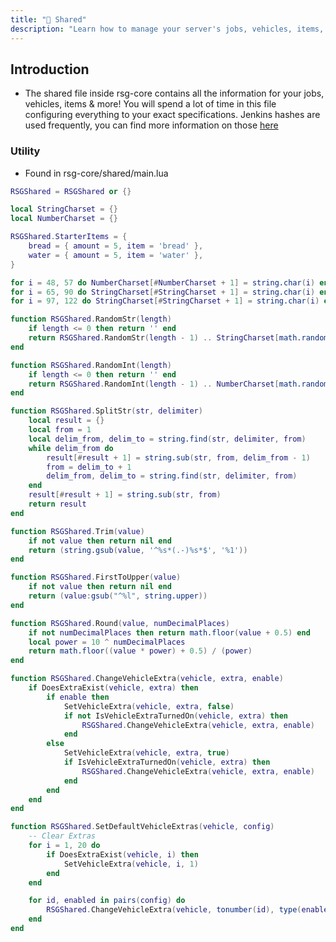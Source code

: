 ```yaml
---
title: "📜 Shared"
description: "Learn how to manage your server's jobs, vehicles, items, etc!"
---
```


## Introduction

* The shared file inside rsg-core contains all the information for your jobs, vehicles, items & more! You will spend a lot of time in this file configuring everything to your exact specifications. Jenkins hashes are used frequently, you can find more information on those [here](https://cookbook.fivem.net/2019/06/23/lua-support-for-compile-time-jenkins-hashes/)

### Utility

* Found in rsg-core/shared/main.lua

```lua
RSGShared = RSGShared or {}

local StringCharset = {}
local NumberCharset = {}

RSGShared.StarterItems = {
    bread = { amount = 5, item = 'bread' },
    water = { amount = 5, item = 'water' },
}

for i = 48, 57 do NumberCharset[#NumberCharset + 1] = string.char(i) end
for i = 65, 90 do StringCharset[#StringCharset + 1] = string.char(i) end
for i = 97, 122 do StringCharset[#StringCharset + 1] = string.char(i) end

function RSGShared.RandomStr(length)
    if length <= 0 then return '' end
    return RSGShared.RandomStr(length - 1) .. StringCharset[math.random(1, #StringCharset)]
end

function RSGShared.RandomInt(length)
    if length <= 0 then return '' end
    return RSGShared.RandomInt(length - 1) .. NumberCharset[math.random(1, #NumberCharset)]
end

function RSGShared.SplitStr(str, delimiter)
    local result = {}
    local from = 1
    local delim_from, delim_to = string.find(str, delimiter, from)
    while delim_from do
        result[#result + 1] = string.sub(str, from, delim_from - 1)
        from = delim_to + 1
        delim_from, delim_to = string.find(str, delimiter, from)
    end
    result[#result + 1] = string.sub(str, from)
    return result
end

function RSGShared.Trim(value)
    if not value then return nil end
    return (string.gsub(value, '^%s*(.-)%s*$', '%1'))
end

function RSGShared.FirstToUpper(value)
    if not value then return nil end
    return (value:gsub("^%l", string.upper))
end

function RSGShared.Round(value, numDecimalPlaces)
    if not numDecimalPlaces then return math.floor(value + 0.5) end
    local power = 10 ^ numDecimalPlaces
    return math.floor((value * power) + 0.5) / (power)
end

function RSGShared.ChangeVehicleExtra(vehicle, extra, enable)
    if DoesExtraExist(vehicle, extra) then
        if enable then
            SetVehicleExtra(vehicle, extra, false)
            if not IsVehicleExtraTurnedOn(vehicle, extra) then
                RSGShared.ChangeVehicleExtra(vehicle, extra, enable)
            end
        else
            SetVehicleExtra(vehicle, extra, true)
            if IsVehicleExtraTurnedOn(vehicle, extra) then
                RSGShared.ChangeVehicleExtra(vehicle, extra, enable)
            end
        end
    end
end

function RSGShared.SetDefaultVehicleExtras(vehicle, config)
    -- Clear Extras
    for i = 1, 20 do
        if DoesExtraExist(vehicle, i) then
            SetVehicleExtra(vehicle, i, 1)
        end
    end

    for id, enabled in pairs(config) do
        RSGShared.ChangeVehicleExtra(vehicle, tonumber(id), type(enabled) == 'boolean' and enabled or true)
    end
end

```